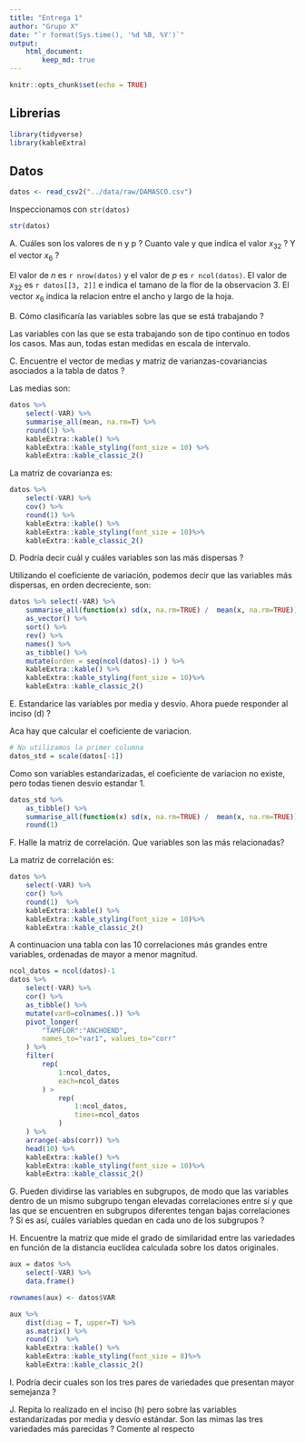 ```yaml
---
title: "Entrega 1"
author: "Grupo X"
date: "`r format(Sys.time(), '%d %B, %Y')`"
output: 
    html_document:
        keep_md: true
---
```



```r
knitr::opts_chunk$set(echo = TRUE)
```

## Librerias

```r
library(tidyverse)
library(kableExtra)
```

## Datos

```r
datos <- read_csv2("../data/raw/DAMASCO.csv")
```

Inspeccionamos con `str(datos)`

```r
str(datos)
```


A. Cuáles son los valores de n y p ? Cuanto vale y que indica el valor $x_{32}$ ? Y el vector $x_6$ ?


El valor de $n$ es `r nrow(datos)` y el valor de $p$ es `r ncol(datos)`. El
valor de $x_{32}$ es `r datos[[3, 2]]` e indica el tamano de la flor de la 
observacion 3. El vector $x_6$ indica la relacion entre el ancho y largo de la 
hoja.

B. Cómo clasificaría las variables sobre las que se está trabajando ?


Las variables con las que se esta trabajando son de tipo continuo en todos los 
casos. Mas aun, todas estan medidas en escala de intervalo.


C. Encuentre el vector de medias y matriz de varianzas-covariancias asociados a la tabla de datos ?

Las medias son:

```r
datos %>% 
    select(-VAR) %>% 
    summarise_all(mean, na.rm=T) %>% 
    round(1) %>% 
    kableExtra::kable() %>% 
    kableExtra::kable_styling(font_size = 10) %>% 
    kableExtra::kable_classic_2()

```

La matriz de covarianza es:

```r
datos %>% 
    select(-VAR) %>%  
    cov() %>%  
    round(1) %>% 
    kableExtra::kable() %>% 
    kableExtra::kable_styling(font_size = 10)%>% 
    kableExtra::kable_classic_2() 
```

D. Podría decir cuál y cuáles variables son las más dispersas ?

Utilizando el coeficiente de variación, podemos decir que las variables más dispersas, en orden decreciente, son:

```r

datos %>% select(-VAR) %>%
    summarise_all(function(x) sd(x, na.rm=TRUE) /  mean(x, na.rm=TRUE)) %>% 
    as_vector() %>% 
    sort() %>% 
    rev() %>% 
    names() %>%
    as_tibble() %>% 
    mutate(orden = seq(ncol(datos)-1) ) %>% 
    kableExtra::kable() %>% 
    kableExtra::kable_styling(font_size = 10)%>% 
    kableExtra::kable_classic_2()
```

E. Estandarice las variables por media y desvío. Ahora puede responder al inciso (d) ?

Aca hay que calcular el coeficiente de variacion.

```r
# No utilizamos la primer columna
datos_std = scale(datos[-1])
```

Como son variables estandarizadas, el coeficiente de variacion no existe,
pero todas tienen desvio estandar 1.

```r
datos_std %>%
    as_tibble() %>% 
    summarise_all(function(x) sd(x, na.rm=TRUE) /  mean(x, na.rm=TRUE)) %>% 
    round(1)
```

F. Halle la matriz de correlación. Que variables son las más relacionadas?

La matriz de correlación es:

```r
datos %>% 
    select(-VAR) %>%
    cor() %>% 
    round(1)  %>% 
    kableExtra::kable() %>% 
    kableExtra::kable_styling(font_size = 10)%>% 
    kableExtra::kable_classic_2()
```

A continuacion una tabla con las 10 correlaciones más grandes entre variables, ordenadas de mayor a menor magnitud.

```r
ncol_datos = ncol(datos)-1
datos %>% 
    select(-VAR) %>%
    cor() %>% 
    as_tibble() %>% 
    mutate(var0=colnames(.)) %>% 
    pivot_longer(
        "TAMFLOR":"ANCHOEND", 
        names_to="var1", values_to="corr"
    ) %>% 
    filter(
        rep(
            1:ncol_datos,
            each=ncol_datos
        ) > 
            rep(
                1:ncol_datos,
                times=ncol_datos
            )
    ) %>% 
    arrange(-abs(corr)) %>% 
    head(10) %>% 
    kableExtra::kable() %>% 
    kableExtra::kable_styling(font_size = 10)%>% 
    kableExtra::kable_classic_2()
```


G. Pueden dividirse las variables en subgrupos, de modo que las variables dentro de un mismo subgrupo tengan elevadas correlaciones entre sí y que las que se encuentren en subgrupos diferentes tengan bajas correlaciones ? Si es así, cuáles variables quedan en cada uno de los subgrupos ?


H. Encuentre la matriz que mide el grado de similaridad entre las variedades en función de la distancia euclídea calculada sobre los datos originales.

```r
aux = datos %>% 
    select(-VAR) %>% 
    data.frame()

rownames(aux) <- datos$VAR

aux %>% 
    dist(diag = T, upper=T) %>% 
    as.matrix() %>% 
    round(1)  %>% 
    kableExtra::kable() %>% 
    kableExtra::kable_styling(font_size = 8)%>% 
    kableExtra::kable_classic_2()

```

I. Podría decir cuales son los tres pares de variedades que presentan mayor semejanza ?


J. Repita lo realizado en el inciso (h) pero sobre las variables estandarizadas por media y desvío estándar.
Son las mimas las tres variedades más parecidas ? Comente al respecto
